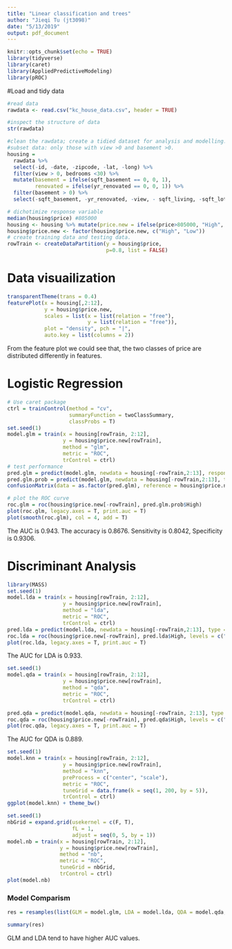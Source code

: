 ```yaml
---
title: "Linear classification and trees"
author: "Jieqi Tu (jt3098)"
date: "5/13/2019"
output: pdf_document
---
```


```r
knitr::opts_chunk$set(echo = TRUE)
library(tidyverse)
library(caret)
library(AppliedPredictiveModeling)
library(pROC)
```


#Load and tidy data
```r
#read data
rawdata <- read.csv("kc_house_data.csv", header = TRUE)

#inspect the structure of data
str(rawdata)
```


```r
#clean the rawdata; create a tidied dataset for analysis and modelling.
#subset data: only those with view >0 and basement >0.
housing = 
  rawdata %>% 
  select(-id, -date, -zipcode, -lat, -long) %>% 
  filter(view > 0, bedrooms <30) %>% 
  mutate(basement = ifelse(sqft_basement == 0, 0, 1),
         renovated = ifelse(yr_renovated == 0, 0, 1)) %>% 
  filter(basement > 0) %>% 
  select(-sqft_basement, -yr_renovated, -view, - sqft_living, -sqft_lot, -basement) 

# dichotimize response variable
median(housing$price) #805000
housing <- housing %>% mutate(price.new = ifelse(price>805000, "High", "Low")) 
housing$price.new <- factor(housing$price.new, c("High", "Low"))
# create training data and testing data.
rowTrain <- createDataPartition(y = housing$price, 
                                p=0.8, list = FALSE)
```

# Data visuailization
```r
transparentTheme(trans = 0.4)
featurePlot(x = housing[,2:12],
            y = housing$price.new,
            scales = list(x = list(relation = "free"),
                          y = list(relation = "free")),
            plot = "density", pch = "|",
            auto.key = list(columns = 2))
```

From the feature plot we could see that, the two classes of price are distributed differently in features. 

# Logistic Regression
```r
# Use caret package
ctrl = trainControl(method = "cv",
                    summaryFunction = twoClassSummary,
                    classProbs = T)
set.seed(1)
model.glm = train(x = housing[rowTrain, 2:12],
                  y = housing$price.new[rowTrain],
                  method = "glm",
                  metric = "ROC",
                  trControl = ctrl)
# test performance
pred.glm = predict(model.glm, newdata = housing[-rowTrain,2:13], response = "prob")
pred.glm.prob = predict(model.glm, newdata = housing[-rowTrain,2:13], type = "prob")
confusionMatrix(data = as.factor(pred.glm), reference = housing$price.new[-rowTrain])

# plot the ROC curve
roc.glm = roc(housing$price.new[-rowTrain], pred.glm.prob$High)
plot(roc.glm, legacy.axes = T, print.auc = T)
plot(smooth(roc.glm), col = 4, add = T)
```

The AUC is 0.943. The accuracy is 0.8676. Sensitivity is 0.8042, Specificity is 0.9306.

# Discriminant Analysis
```r
library(MASS)
set.seed(1)
model.lda = train(x = housing[rowTrain, 2:12],
                  y = housing$price.new[rowTrain],
                  method = "lda",
                  metric = "ROC",
                  trControl = ctrl)
pred.lda = predict(model.lda, newdata = housing[-rowTrain,2:13], type = "prob")
roc.lda = roc(housing$price.new[-rowTrain], pred.lda$High, levels = c("High", "Low"))
plot(roc.lda, legacy.axes = T, print.auc = T)
```

The AUC for LDA is 0.933.

```r
set.seed(1)
model.qda = train(x = housing[rowTrain, 2:12],
                  y = housing$price.new[rowTrain],
                  method = "qda",
                  metric = "ROC",
                  trControl = ctrl)

pred.qda = predict(model.qda, newdata = housing[-rowTrain, 2:13], type = "prob")
roc.qda = roc(housing$price.new[-rowTrain], pred.qda$High, levels = c("High", "Low"))
plot(roc.qda, legacy.axes = T, print.auc = T)
```

The AUC for QDA is 0.889.

```r
set.seed(1)
model.knn = train(x = housing[rowTrain, 2:12],
                  y = housing$price.new[rowTrain],
                  method = "knn",
                  preProcess = c("center", "scale"),
                  metric = "ROC",
                  tuneGrid = data.frame(k = seq(1, 200, by = 5)),
                  trControl = ctrl)
ggplot(model.knn) + theme_bw()
```

```r
set.seed(1)
nbGrid = expand.grid(usekernel = c(F, T),
                     fL = 1,
                     adjust = seq(0, 5, by = 1))
model.nb = train(x = housing[rowTrain, 2:12],
                 y = housing$price.new[rowTrain],
                 method = "nb",
                 metric = "ROC",
                 tuneGrid = nbGrid,
                 trControl = ctrl)
plot(model.nb)
```

### Model Comparism
```r
res = resamples(list(GLM = model.glm, LDA = model.lda, QDA = model.qda, NB = model.nb, KNN = model.knn))

summary(res)
```

GLM and LDA tend to have higher AUC values.
